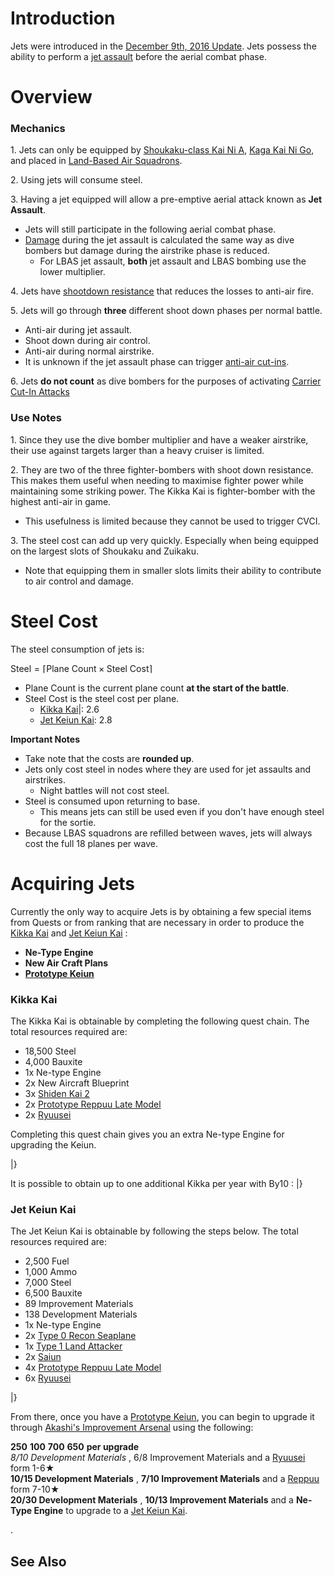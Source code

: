 =Introduction=
Jets were introduced in the [[Game Updates/2016/December 9|December 9th, 2016 Update]]. Jets possess the ability to perform a [[Combat#Jet_Assault|jet assault]] before the aerial combat phase. 

=Overview=

===Mechanics===
1. Jets can only be equipped by [[:Category:Shoukaku Class|Shoukaku-class Kai Ni A]], [[Kaga|Kaga Kai Ni Go]], and placed in [[Land-Based Air Squadron]]s.

2. Using jets will consume steel.

3. Having a jet equipped will allow a pre-emptive aerial attack known as '''Jet Assault'''.
* Jets will still participate in the following aerial combat phase.
* [[Damage_Calculations#Airstrike|Damage]] during the jet assault is calculated the same way as dive bombers but damage during the airstrike phase is reduced.
** For LBAS jet assault, '''both''' jet assault and LBAS bombing use the lower multiplier. 

4. Jets have [[Anti-Air_Fire#Shoot_Down_Resistance|shootdown resistance]] that reduces the losses to anti-air fire.

5. Jets will go through '''three''' different shoot down phases per normal battle.
* Anti-air during jet assault.
* Shoot down during air control.
* Anti-air during normal airstrike.
* It is unknown if the jet assault phase can trigger [[Anti-Air_Fire#Anti-Air_Cut-In|anti-air cut-ins]].

6. Jets '''do not count''' as dive bombers for the purposes of activating [[Carrier Cut-In Attack]]s


===Use Notes===


1. Since they use the dive bomber multiplier and have a weaker airstrike, their use against targets larger than a heavy cruiser is limited.

2. They are two of the three fighter-bombers with shoot down resistance. This makes them useful when needing to maximise fighter power while maintaining some striking power. The Kikka Kai is fighter-bomber with the highest anti-air {{AA}} in game.
* This usefulness is limited because they cannot be used to trigger CVCI.

3. The steel cost can add up very quickly. Especially when being equipped on the largest slots of Shoukaku and Zuikaku.
* Note that equipping them in smaller slots limits their ability to contribute to air control and damage.

=Steel Cost=

The steel consumption of jets is:


<math>\text{Steel} = \lceil \text{Plane Count} \times \text{Steel Cost} \rceil</math>

* <math>\text{Plane Count}</math> is the current plane count '''at the start of the battle'''.
* <math>\text{Steel Cost}</math> is the steel cost per plane.
** [[Kikka Kai]]|: <math>2.6</math>
** [[Jet Keiun Kai]]: <math>2.8</math>

'''Important Notes'''
* Take note that the costs are '''rounded up'''.
* Jets only cost steel in nodes where they are used for jet assaults and airstrikes.
** Night battles will not cost steel.
* Steel is consumed upon returning to base.
** This means jets can still be used even if you don't have enough steel for the sortie.
* Because LBAS squadrons are refilled between waves, jets will always cost the full 18 planes per wave.

=Acquiring Jets=
Currently the only way to acquire Jets is by obtaining a few special items from Quests or from ranking that are necessary in order to produce the  [[Kikka Kai]] and [[Jet Keiun Kai]] :


* '''Ne-Type Engine'''
* '''New Air Craft Plans'''
* '''[[Prototype Keiun]]'''


===Kikka Kai===

The Kikka Kai is obtainable by completing the following quest chain. The total resources required are:  


* 18,500 Steel {{Steel}}
* 4,000 Bauxite {{Bauxite}}
* 1x Ne-type Engine
* 2x New Aircraft Blueprint
* 3x [[Shiden Kai 2]] 
* 2x [[Prototype Reppuu Late Model]]
* 2x [[Ryuusei]]

Completing this quest chain gives you an extra Ne-type Engine for upgrading the Keiun.

{{QuestsHeader}}
{{Quests
| type = Expedition
| listnum = D20
| namejp = 潜水艦派遣作戦による航空機技術入手
| nameen = Obtain Airplane Technology from Submarine Dispatch Operation
| req = Send a Submarine Fleet of 4 subs or more to [[Expedition|Expedition 30]] and [[Expedition|Expedition 31]] and successfully complete them. 
| fuel = 0
| ammo = 100
| steel = 0
| bauxite = 100
| other = x1 New Aircraft Blueprint
| notes = 
| once  = true
}}
{{Quests
| type = Expedition
| listnum = D21
| namejp = 潜水艦派遣作戦による噴式技術の入手
| nameen = Obtain Jet Engine Technology from Submarine Dispatch Operation
| req = Send a Submarine Fleet of 4 subs or more to [[Expedition|Expedition 30]] and [[Expedition|Expedition 31]] and successfully complete them. 
| fuel = 100
| ammo = 0
| steel = 0
| bauxite = 100
| other = x1 Ne-Type Engine
| notes = 5000 steel and 1500 Bauxite will be consumed upon completion of the quest
| once  = true
}}
{{Quests
| type = Factory
| listnum = F46
| namejp = 噴式戦闘爆撃機の開発
| nameen = Develop the Jet Fighter-Bomber
| req =  Scrap 3 [[Shiden Kai 2]] and have 2 New Aircraft Blueprint and 1 Ne-Type Engine in your inventory upon activating the quest.
| fuel = 0
| ammo = 0
| steel = 0
| bauxite = 100
| other = x1 [[Kikka Kai]]
| notes = One Ne-Type Engine and two New Aircraft Blueprint will be consumed upon completion of quest
| once  = true
}}
{{Quests
| type = Factory
| listnum = F47
| namejp = ネ式エンジンの増産
| nameen = Increase Production of Ne-Type Engine
| req = *Scrap 3 [[Type 52 Zero Fighter]] and have two [[Reppuu]], two [[Ryuusei]] and 8,000 steel in your inventory while the quest is activated. 
| fuel = 0
| ammo = 0
| steel = 0
| bauxite = 0
| other = x1 Ne-Type Engine
| notes = Two [[Reppuu]], two [[Ryuusei]] and 8,000 steel will be consumed from your inventory upon completion of quest
| once  = true
}}
{{Quests
| type = Modernization
| listnum = G5
| namejp = 航空艤装の近代化改修
| nameen = Modernization Improvement of Flight Rigging
| req = Modernize a Standard Carriers using a total of 5 CVL/CV for each modernization two times while the quest is activated.
| fuel = 0
| ammo = 0
| steel = 0
| bauxite = 0
| other = x1 New Aircraft Blueprint
| notes = 5,500 steel and 2,500 Bauxite will be consumed upom completion of quest. 
| once  = true
}}
|}

It is possible to obtain up to one additional Kikka per year with By10 : 
{{QuestsHeader}}
{{Quests
| type = Sortie
| listnum = By10
| reqQuest = By9
| reqQuest2 = B153
| reqQuest3 =
| namejp = 機動部隊決戦
| nameen = Naval Task Force Decisive Battle
| req = Organize a fleet with an Aircraft Carrier as part of your first fleet, then proceed into the Coral Sea Area, Eastern Salmon Sea, the KW Atoll, and the waters around Peacock Island. Confront the main enemy in the area and destroy them several times!
* Organize the first fleet consisting of 1 CV(L)(B) as flagship and up to 5 XX, then score S rank on the boss nodes of [[5-2]], [[5-5]] and [[6-5]] twice, and score A+ rank on the boss of [[6-4]] twice.
| fuel = 1300
| ammo =1300
| steel = 0
| bauxite = 1300
| other = '''+600 Ranking Points'''<br>'''Choose between:'''<br/>{{QuestRewardItem|Skilled Crew Member|qty=5}}{{QuestRewardItem|Prototype Flight Deck Catapult}}{{QuestRewardEquip|Kikka Kai}}
| notes = Yearly Quest (June)
}}
|}

===Jet Keiun Kai===


The Jet Keiun Kai is obtainable by following the steps below. The total resources required are:  


* 2,500 Fuel {{Fuel}}
* 1,000 Ammo {{Ammo}}
* 7,000 Steel {{Steel}}
* 6,500 Bauxite {{Bauxite}}
* 89 Improvement Materials
* 138 Development Materials
* 1x Ne-type Engine
* 2x [[Type 0 Recon Seaplane]]
* 1x [[Type 1 Land Attacker]]
* 2x [[Saiun]]
* 4x [[Prototype Reppuu Late Model]]
* 6x [[Ryuusei]]


{{QuestsHeader}}
{{Quests
| type = Factory
| listnum = F45
| namejp = 新機軸偵察機の開発
| nameen = Develop the New Reconnaissance Plane
| req = Scrap 2 [[Type 0 Recon Seaplane]] and have 1 [[Type 1 Land Attacker]] and 2 [[Saiun]] in your equipment inventory upon activating the quest.
| fuel = 0
| ammo = 0
| steel = 0
| bauxite = 100
| other = x1 [[Prototype Keiun]] <br> x2 Development Materials
| notes = one [[Type 1 Land Attacker]] and two [[Saiun]] will be consumed upon completion of quest
| once  = true
}}
{{Quests
| type = Sortie
| listnum = B143
| reqQuest =
| reqQuest2 =
| reqQuest3 =
| namejp =「第五航空戦隊」、縦横無尽！
| nameen = 5th Carrier Division, Go Wild!
| req = Organize the 5th Carrier Division mobile task force fleet consisting mainly of the carriers Shoukaku and Zuikaku, along with the escort Destroyer Oboro and Akigumo. With said fleet, sortie into the Northern AL Area, Off the Coral Sea, Off the Tawi-Tawi Anchorage area, and the Off the KW Atoll. Locate the main enemy fleet and destroy them.
* Organize a fleet with [[Shoukaku]], [[Zuikaku]], [[Oboro]], and [[Akigumo]] , then score an S rank on the boss nodes of [[3-5]], [[5-2]], [[World_7#7-2|7-2 (Part 2)]], and [[6-5]].
| fuel = 0
| ammo = 0
| steel = 0
| bauxite = 1000
| other = '''Choose between:'''<br/>{{QuestRewardEquip|Underway Replenishment|qty=2}} {{QuestRewardItem|Instant Repair Material|qty=6}} {{QuestRewardEquip|25mm Triple Autocannon Mount|qty=2}}<br/>'''Then choose between:'''<br/>{{QuestRewardEquip|Prototype Toukai}} {{QuestRewardEquip|Prototype Keiun (Carrier-based Reconnaissance Model)}}
| notes =
}}
|}

From there, once you have a [[Prototype Keiun]], you can begin to upgrade it through [[Akashi's Improvement Arsenal]] using the following:

'''250''' {{fuel}} '''100''' {{Ammo}} '''700''' {{steel}} '''650''' {{Bauxite}} '''per upgrade'''<br>
''8/10 Development Materials'' , 6/8 Improvement Materials and a [[Ryuusei]] form 1-6★<br>
'''10/15 Development Materials''' , '''7/10 Improvement Materials''' and a [[Reppuu]] form 7-10★<br>
'''20/30 Development Materials''' , '''10/13 Improvement Materials''' and a '''Ne-Type Engine''' to upgrade to a [[Jet Keiun Kai]].

'''{{color|red|※ For the last upgrade, toggle "Guarantee Improvement" or you might lose a Ne-Type Engine forever!}}'''.

==See Also==
{{Mechanics}}